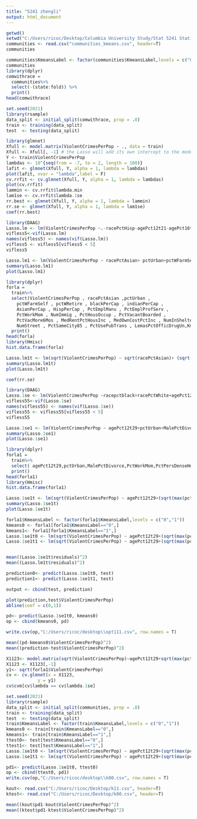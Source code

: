 ---
title: "5241 zhengli"
output: html_document
---

```{r}
getwd()
setwd("C:/Users/ricoc/Desktop/Columbia University Study/Stat 5241 Statistical Machine Learning/GR5241_FinalProject-main/Data")
communities <- read.csv("communities_kmeans.csv", header=T)
communities
```


```{r}
communities$KmeansLabel <- factor(communities$KmeansLabel,levels = c("0","1"))
communities
library(dplyr)
comwithrace =
  communities%>%
  select(-(state:fold)) %>%
  print()
head(comwithrace)
```

```{r}
set.seed(2021)
library(rsample)
data_split <- initial_split(comwithrace, prop = .8)
train <- training(data_split)
test  <- testing(data_split)
```

```{r}
library(glmnet)
Xfull <- model.matrix(ViolentCrimesPerPop ~ ., data = train)
Xfull <- Xfull[, -1] # the Lasso will add its own intercept to the model</pre>
Y <- train$ViolentCrimesPerPop
lambdas <- 10^{seq(from = -7, to = 2, length = 100)}
lafit <- glmnet(Xfull, Y, alpha = 1, lambda = lambdas)
plot(lafit, xvar = "lambda",label = F)
cv.rrfit <- cv.glmnet(Xfull, Y, alpha = 1, lambda = lambdas) 
plot(cv.rrfit)
lammin <- cv.rrfit$lambda.min
lam1se <- cv.rrfit$lambda.1se
rr.best <- glmnet(Xfull, Y, alpha = 1, lambda = lammin)
rr.se <- glmnet(Xfull, Y, alpha = 1, lambda = lam1se)
coef(rr.best)

```
```{r}
library(DAAG)
Lasso.lm <- lm(ViolentCrimesPerPop ~.-racePctHisp-agePct12t21-agePct16t24-medIncome-medFamInc-perCapInc-NumUnderPov-PctNotHSGrad-PctBSorMore-PctOccupManu-PctOccupMgmtProf-FemalePctDiv-TotalPctDiv-PersPerFam-PctFam2Par-PctTeen2Par-PctWorkMomYoungKids-NumIlleg-PctImmigRecent-PctImmigRec10-PctRecentImmig-PctRecImmig5-PctSpeakEnglOnly-PctNotSpeakEnglWell-PctLargHouseFam-PctLargHouseOccup-PersPerOccupHous-PersPerOwnOccHous-PersPerRentOccHous-MedNumBR-PctHousOwnOcc-MedYrHousBuilt-PctHousNoPhone-PctWOFullPlumb-OwnOccLowQuart-OwnOccMedVal-OwnOccHiQuart-RentMedian-RentHighQ-MedOwnCostPctInc-PctForeignBorn-PctBornSameState-PctSameHouse85-PctSameState85-LandArea-PopDens, data = train)
vifless5<-vif(Lasso.lm)
names(vifless5) <- names(vif(Lasso.lm))
vifless5 <- vifless5[vifless5 < 5]
vifless5
```



```{r}
Lasso.lm1 <- lm(ViolentCrimesPerPop ~ racePctAsian+ pctUrban+pctWFarmSelf+pctWRetire+blackPerCap+indianPerCap+AsianPerCap+HispPerCap+PctEmplManu+PctEmplProfServ+PctWorkMom+ NumImmig+PctHousOccup+PctVacantBoarded+PctVacMore6Mos+ MedRentPctHousInc+MedOwnCostPctInc+NumInShelters+NumStreet+PctSameCity85+PctUsePubTrans+ LemasPctOfficDrugUn + KmeansLabel, data = train)
summary(Lasso.lm1)
plot(Lasso.lm1)

```
```{r}
library(dplyr)
forla =
  train%>%
  select(ViolentCrimesPerPop , racePctAsian ,pctUrban , 
    pctWFarmSelf , pctWRetire , blackPerCap , indianPerCap , 
    AsianPerCap , HispPerCap , PctEmplManu , PctEmplProfServ , 
    PctWorkMom , NumImmig , PctHousOccup , PctVacantBoarded , 
    PctVacMore6Mos , MedRentPctHousInc , MedOwnCostPctInc , NumInShelters , 
    NumStreet , PctSameCity85 , PctUsePubTrans , LemasPctOfficDrugUn,KmeansLabel) %>%
  print()
head(forla)
library(Hmisc)
hist.data.frame(forla)
```

```{r}
Lasso.lm1t <- lm(sqrt(ViolentCrimesPerPop) ~ sqrt(racePctAsian)+ (sqrt(max(pctUrban+1) - pctUrban))+sqrt(pctWFarmSelf)+pctWRetire+sqrt(blackPerCap)+sqrt(indianPerCap)+sqrt(AsianPerCap)+sqrt(HispPerCap)+PctEmplManu+PctEmplProfServ+PctWorkMom+ sqrt(NumImmig)+(sqrt(max(PctHousOccup+1) - PctHousOccup))+sqrt(PctVacantBoarded)+PctVacMore6Mos+ MedRentPctHousInc+MedOwnCostPctInc+sqrt(NumInShelters)+sqrt(NumStreet)+(sqrt(max(PctSameCity85+1) - PctSameCity85))+sqrt(PctUsePubTrans)+ sqrt(LemasPctOfficDrugUn)+KmeansLabel, data = forla)
summary(Lasso.lm1t)
plot(Lasso.lm1t)

```




```{r}
coef(rr.se)
```


```{r}
library(DAAG)
Lasso.1se <- lm(ViolentCrimesPerPop ~racepctblack+racePctWhite+agePct12t29+pctUrban+MalePctDivorce+PctKids2Par+PctWorkMom+PctIlleg+PctPersDenseHous+HousVacant+PctHousOccup+PctVacantBoarded+NumStreet+KmeansLabel, data = train)
vifless55<-vif(Lasso.1se)
names(vifless55) <- names(vif(Lasso.1se))
vifless55 <- vifless55[vifless55 < 5]
vifless55
```


```{r}
Lasso.1se1 <- lm(ViolentCrimesPerPop ~ agePct12t29+pctUrban+MalePctDivorce+PctWorkMom+PctPersDenseHous+HousVacant+PctHousOccup+PctVacantBoarded+NumStreet+KmeansLabel, data = train)
summary(Lasso.1se1)
plot(Lasso.1se1)

```





```{r}
library(dplyr)
forla1 =
  train%>%
  select( agePct12t29,pctUrban,MalePctDivorce,PctWorkMom,PctPersDenseHous,HousVacant,PctHousOccup,PctVacantBoarded,NumStreet,ViolentCrimesPerPop,KmeansLabel ) %>%
  print()
head(forla1)
library(Hmisc)
hist.data.frame(forla1)
```

```{r}
Lasso.1se1t <- lm(sqrt(ViolentCrimesPerPop) ~ agePct12t29+(sqrt(max(pctUrban+1) - pctUrban))+MalePctDivorce+PctWorkMom+sqrt(PctPersDenseHous)+sqrt(HousVacant)+(sqrt(max(PctHousOccup+1) - PctHousOccup))+sqrt(PctVacantBoarded)+sqrt(NumStreet)+KmeansLabel, data = forla1)
summary(Lasso.1se1t)
plot(Lasso.1se1t)
```
```{r}
forla1$KmeansLabel <- factor(forla1$KmeansLabel,levels = c("0","1"))
kmeans0 <- forla1[forla1$KmeansLabel=="0",]
kmeans1<- forla1[forla1$KmeansLabel=="1",]
Lasso.1se1t0 <- lm(sqrt(ViolentCrimesPerPop) ~ agePct12t29+(sqrt(max(pctUrban+1) - pctUrban))+MalePctDivorce+PctWorkMom+sqrt(PctPersDenseHous)+sqrt(HousVacant)+(sqrt(max(PctHousOccup+1) - PctHousOccup))+sqrt(PctVacantBoarded)+sqrt(NumStreet), data = kmeans0)
Lasso.1se1t1 <- lm(sqrt(ViolentCrimesPerPop) ~ agePct12t29+(sqrt(max(pctUrban+1) - pctUrban))+MalePctDivorce+PctWorkMom+sqrt(PctPersDenseHous)+sqrt(HousVacant)+(sqrt(max(PctHousOccup+1) - PctHousOccup))+sqrt(PctVacantBoarded)+sqrt(NumStreet), data = kmeans1)

```
```{r}

```

```{r}

mean((Lasso.1se1t$residuals)^2)
mean((Lasso.lm1t$residuals)^2)
```

```{r}
prediction0<- predict(Lasso.1se1t0, test)
prediction1<- predict(Lasso.1se1t1, test)
```

```{r}
output <- cbind(test, prediction)

```

```{r}
plot(prediction,test$ViolentCrimesPerPop)
abline(coef = c(0,1))

```

```{r}
pd<- predict(Lasso.1se1t0, kmeans0)
op <- cbind(kmeans0, pd)
```

```{r}
write.csv(op,"C:/Users/ricoc/desktop\\opt111.csv", row.names = T)
```

```{r}
mean((pd-kmeans0$ViolentCrimesPerPop)^2)
mean((prediction-test$ViolentCrimesPerPop)^2)
```


```{r}
X1123<- model.matrix(sqrt(ViolentCrimesPerPop)~agePct12t29+sqrt(max(pctUrban+1) - pctUrban)+MalePctDivorce+PctWorkMom+sqrt(PctPersDenseHous)+sqrt(HousVacant)+sqrt(max(PctHousOccup+1) - PctHousOccup)+sqrt(PctVacantBoarded)+sqrt(NumStreet),data = forla1)
X1123 <- X1123[,-1]
y1<- sqrt(forla1$ViolentCrimesPerPop)
cv <- cv.glmnet(x = X1123, 
            y = y1)
cv$cvm[cv$lambda == cv$lambda.1se] 
```

```{r}
set.seed(2021)
library(rsample)
data_split <- initial_split(communities, prop = .8)
train <- training(data_split)
test  <- testing(data_split)
train$KmeansLabel <- factor(train$KmeansLabel,levels = c("0","1"))
kmeans0 <- train[train$KmeansLabel=="0",]
kmeans1<- train[train$KmeansLabel=="1",]
ttest0<- test[test$KmeansLabel=="0",]
ttest1<- test[test$KmeansLabel=="1",]
Lasso.1se1t0 <- lm(sqrt(ViolentCrimesPerPop) ~ agePct12t29+(sqrt(max(pctUrban+1) - pctUrban))+MalePctDivorce+PctWorkMom+sqrt(PctPersDenseHous)+sqrt(HousVacant)+(sqrt(max(PctHousOccup+1) - PctHousOccup))+sqrt(PctVacantBoarded)+sqrt(NumStreet), data = kmeans0)
Lasso.1se1t1 <- lm(sqrt(ViolentCrimesPerPop) ~ agePct12t29+(sqrt(max(pctUrban+1) - pctUrban))+MalePctDivorce+PctWorkMom+sqrt(PctPersDenseHous)+sqrt(HousVacant)+(sqrt(max(PctHousOccup+1) - PctHousOccup))+sqrt(PctVacantBoarded)+sqrt(NumStreet), data = kmeans1)

```

```{r}
pd1<- predict(Lasso.1se1t0, ttest0)
op <- cbind(ttest0, pd1)
write.csv(op,"C:/Users/ricoc/desktop\\k00.csv", row.names = T)
```

```{r}
kout<- read.csv("C:/Users/ricoc/Desktop/k11.csv", header=T)
ktest<- read.csv("C:/Users/ricoc/Desktop/k00.csv", header=T)
```

```{r}
mean((kout$pd1-kout$ViolentCrimesPerPop)^2)
mean((ktest$pd1-ktest$ViolentCrimesPerPop)^2)
```